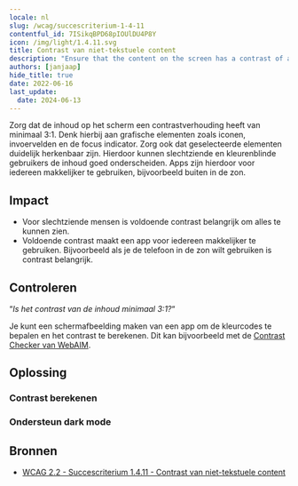 ```yaml
---
locale: nl
slug: /wcag/succescriterium-1-4-11
contentful_id: 7ISikqBPD68pIOUlDU4P8Y
icon: /img/light/1.4.11.svg
title: Contrast van niet-tekstuele content
description: "Ensure that the content on the screen has a contrast of at least 3:1 with the surrounding color."
authors: [janjaap]
hide_title: true
date: 2022-06-16
last_update:
  date: 2024-06-13
---
```


<Hero
  title="Contrast van niet-tekstuele content"
  image="/img/light/1.4.11.svg"
  alt="WCAG 1.4.11 icon"
  prefix="Succescriterium 1.4.11"
  suffix="Niveau AA"
/>

Zorg dat de inhoud op het scherm een contrastverhouding heeft van minimaal 3:1. Denk hierbij aan grafische elementen zoals iconen, invoervelden en de focus indicator. Zorg ook dat geselecteerde elementen duidelijk herkenbaar zijn. Hierdoor kunnen slechtziende en kleurenblinde gebruikers de inhoud goed onderscheiden. Apps zijn hierdoor voor iedereen makkelijker te gebruiken, bijvoorbeeld buiten in de zon.

## Impact

- Voor slechtziende mensen is voldoende contrast belangrijk om alles te kunnen zien.
- Voldoende contrast maakt een app voor iedereen makkelijker te gebruiken. Bijvoorbeeld als je de telefoon in de zon wilt gebruiken is contrast 
belangrijk.

## Controleren

“*Is het contrast van de inhoud minimaal 3:1?*“

Je kunt een schermafbeelding maken van een app om de kleurcodes te bepalen en het contrast te berekenen. Dit kan bijvoorbeeld met de [Contrast Checker van WebAIM](https://webaim.org/resources/contrastchecker/).

## Oplossing

### Contrast berekenen

<CodeSample id="screen-contrast" locale="nl"/>

### Ondersteun dark mode

<CodeSample id="screen-dark-mode" locale="nl"/>

## Bronnen

- [WCAG 2.2 - Succescriterium 1.4.11 - Contrast van niet-tekstuele content](https://www.w3.org/Translations/WCAG22-nl/#contrast-van-niet-tekstuele-content)
